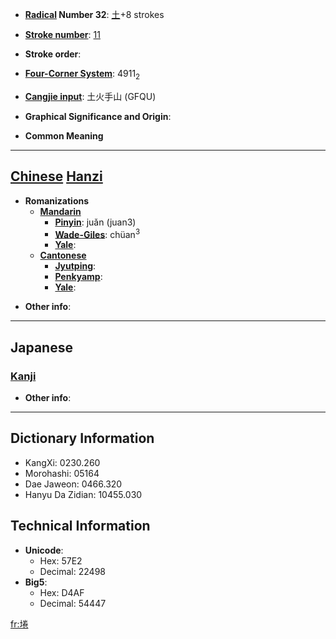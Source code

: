 * '''[[Wiktionary:Chinese radical index| Radical]] Number 32''': [[Wiktionary:Chinese radical index 土|土]]+8 strokes

* '''[[Wiktionary:Chinese total strokes index|Stroke number]]''': [[Wiktionary:Chinese total strokes index 11|11]]

* '''Stroke order''': 

* '''[[Wiktionary:Chinese four corner index|Four-Corner System]]''': 4911<sub>2</sub>

* '''[[Wiktionary:Chinese Cangjie index|Cangjie input]]''': 土火手山 (GFQU)

* '''Graphical Significance and Origin''': 

* '''Common Meaning'''

----

== [[Chinese]] [[Hanzi]] ==

* '''Romanizations'''
** '''[[Mandarin]]'''
*** '''[[Pinyin]]''': juǎn (juan3)
*** '''[[Wade-Giles]]''': chüan<sup>3</sup>
*** '''[[Yale]]''': 
** '''[[Cantonese]]'''
*** '''[[Jyutping]]''':
*** '''[[Penkyamp]]''': 
*** '''[[Yale]]''': 

* '''Other info''': 

----

==Japanese==
===[[Kanji]]===
{{kanji|on readings=[[けん]] (ken)
|kun readings=[[くま]] (kuma)
}}

* '''Other info''':  

----

== Dictionary Information ==

* KangXi: 0230.260
* Morohashi: 05164
* Dae Jaweon: 0466.320
* Hanyu Da Zidian: 10455.030

== Technical Information ==

* '''Unicode''':
** Hex: 57E2
** Decimal: 22498
* '''Big5''':
** Hex: D4AF
** Decimal: 54447

[[fr:埢]]